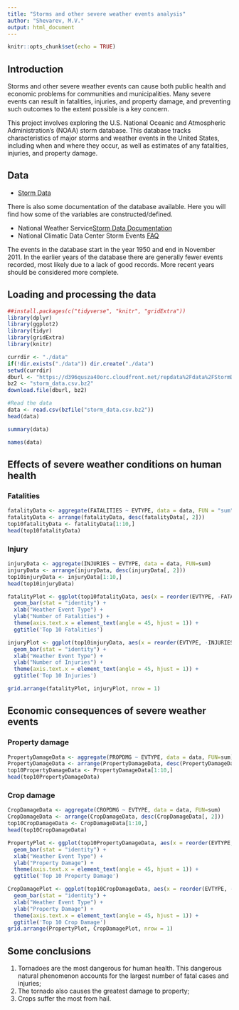 ```yaml
---
title: "Storms and other severe weather events analysis"
author: "Shevarev, M.V."
output: html_document
---
```


```r
knitr::opts_chunk$set(echo = TRUE)
```

## Introduction

Storms and other severe weather events can cause both public health and economic problems for communities and municipalities. Many severe events can result in fatalities, injuries, and property damage, and preventing such outcomes to the extent possible is a key concern.

This project involves exploring the U.S. National Oceanic and Atmospheric Administration's (NOAA) storm database. This database tracks characteristics of major storms and weather events in the United States, including when and where they occur, as well as estimates of any fatalities, injuries, and property damage.

## Data

* [Storm Data](https://d396qusza40orc.cloudfront.net/repdata%2Fdata%2FStormData.csv.bz2)

There is also some documentation of the database available. Here you will find how some of the variables are constructed/defined.

* National Weather Service[Storm Data Documentation](https://d396qusza40orc.cloudfront.net/repdata%2Fpeer2_doc%2Fpd01016005curr.pdf)
* National Climatic Data Center Storm Events [FAQ](https://d396qusza40orc.cloudfront.net/repdata%2Fpeer2_doc%2FNCDC%20Storm%20Events-FAQ%20Page.pdf)

The events in the database start in the year 1950 and end in November 2011. In the earlier years of the database there are generally fewer events recorded, most likely due to a lack of good records. More recent years should be considered more complete.

## Loading and processing the data
```R
##install.packages(c("tidyverse", "knitr", "gridExtra"))
library(dplyr)
library(ggplot2)
library(tidyr)
library(gridExtra)
library(knitr)
```

```R
currdir <- "./data"
if(!dir.exists("./data")) dir.create("./data")
setwd(currdir)
dburl <- "https://d396qusza40orc.cloudfront.net/repdata%2Fdata%2FStormData.csv.bz2"
bz2 <- "storm_data.csv.bz2"
download.file(dburl, bz2)

#Read the data
data <- read.csv(bzfile("storm_data.csv.bz2"))
head(data)
```

```R
summary(data)
```

```R
names(data)
```

## Effects of severe weather conditions on human health

### Fatalities

```R
fatalityData <- aggregate(FATALITIES ~ EVTYPE, data = data, FUN = "sum")
fatalityData <- arrange(fatalityData, desc(fatalityData[, 2]))
top10fatalityData <- fatalityData[1:10,]
head(top10fatalityData)
```

### Injury

```R
injuryData <- aggregate(INJURIES ~ EVTYPE, data = data, FUN=sum)
injuryData <- arrange(injuryData, desc(injuryData[, 2]))
top10injuryData <- injuryData[1:10,]
head(top10injuryData)
```

```R
fatalityPlot <- ggplot(top10fatalityData, aes(x = reorder(EVTYPE, -FATALITIES), y = FATALITIES)) +
  geom_bar(stat = "identity") +
  xlab("Weather Event Type") +
  ylab("Number of Fatalities") +
  theme(axis.text.x = element_text(angle = 45, hjust = 1)) +
  ggtitle('Top 10 Fatalities')

injuryPlot <- ggplot(top10injuryData, aes(x = reorder(EVTYPE, -INJURIES), y = INJURIES)) +
  geom_bar(stat = "identity") +
  xlab("Weather Event Type") +
  ylab("Number of Injuries") +
  theme(axis.text.x = element_text(angle = 45, hjust = 1)) +
  ggtitle('Top 10 Injuries')

grid.arrange(fatalityPlot, injuryPlot, nrow = 1)
```

## Economic consequences of severe weather events

### Property damage

```R
PropertyDamageData <- aggregate(PROPDMG ~ EVTYPE, data = data, FUN=sum)
PropertyDamageData <- arrange(PropertyDamageData, desc(PropertyDamageData[, 2]))
top10PropertyDamageData <- PropertyDamageData[1:10,]
head(top10PropertyDamageData)
```

### Crop damage
```R
CropDamageData <- aggregate(CROPDMG ~ EVTYPE, data = data, FUN=sum)
CropDamageData <- arrange(CropDamageData, desc(CropDamageData[, 2]))
top10CropDamageData <- CropDamageData[1:10,]
head(top10CropDamageData)
```

```R
PropertyPlot <- ggplot(top10PropertyDamageData, aes(x = reorder(EVTYPE, -PROPDMG), y = PROPDMG)) +
  geom_bar(stat = "identity") +
  xlab("Weather Event Type") +
  ylab("Property Damage") +
  theme(axis.text.x = element_text(angle = 45, hjust = 1)) +
  ggtitle('Top 10 Property Damage')

CropDamagePlot <- ggplot(top10CropDamageData, aes(x = reorder(EVTYPE, -CROPDMG), y = CROPDMG)) +
  geom_bar(stat = "identity") +
  xlab("Weather Event Type") +
  ylab("Property Damage") +
  theme(axis.text.x = element_text(angle = 45, hjust = 1)) +
  ggtitle('Top 10 Crop Damage')
grid.arrange(PropertyPlot, CropDamagePlot, nrow = 1)
```

## Some conclusions
1. Tornadoes are the most dangerous for human health. This dangerous natural phenomenon accounts for the largest number of fatal cases and injuries;
2. The tornado also causes the greatest damage to property; 
3. Crops suffer the most from hail.